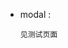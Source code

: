<!-- import { envUrl } from "/src/utils/env"; -->
<!-- const iframe1 = envUrl() + "/html/bootstrap/modal.html"; -->

- modal :

      见测试页面
